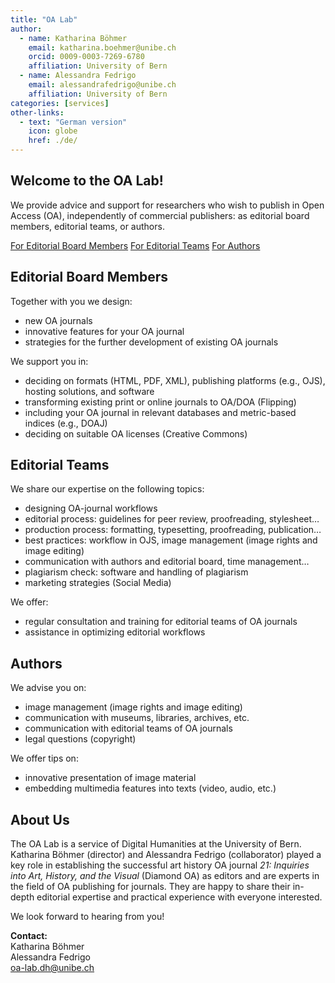 ```yaml
---
title: "OA Lab"
author: 
  - name: Katharina Böhmer
    email: katharina.boehmer@unibe.ch
    orcid: 0009-0003-7269-6780
    affiliation: University of Bern
  - name: Alessandra Fedrigo
    email: alessandrafedrigo@unibe.ch
    affiliation: University of Bern
categories: [services]
other-links:
  - text: "German version"
    icon: globe
    href: ./de/
---
```


## Welcome to the OA Lab!

We provide advice and support for researchers who wish to publish in Open Access (OA), independently of commercial publishers: as editorial board members, editorial teams, or authors.

::: {.btn-group .d-flex .justify-content-center role="group" aria-label="Role navigation"}
<a href="#editorial-board-members" class="btn btn-outline-primary">For Editorial Board Members</a> <a href="#editorial-teams" class="btn btn-outline-primary">For Editorial Teams</a> <a href="#authors" class="btn btn-outline-primary">For Authors</a>
:::

## Editorial Board Members

Together with you we design:

-   new OA journals
-   innovative features for your OA journal
-   strategies for the further development of existing OA journals

We support you in:

-   deciding on formats (HTML, PDF, XML), publishing platforms (e.g., OJS), hosting solutions, and software
-   transforming existing print or online journals to OA/DOA (Flipping)
-   including your OA journal in relevant databases and metric-based indices (e.g., DOAJ)
-   deciding on suitable OA licenses (Creative Commons)

## Editorial Teams

We share our expertise on the following topics:

-   designing OA-journal workflows
-   editorial process: guidelines for peer review, proofreading, stylesheet…
-   production process: formatting, typesetting, proofreading, publication…
-   best practices: workflow in OJS, image management (image rights and image editing)
-   communication with authors and editorial board, time management…
-   plagiarism check: software and handling of plagiarism
-   marketing strategies (Social Media)

We offer:

-   regular consultation and training for editorial teams of OA journals
-   assistance in optimizing editorial workflows

## Authors

We advise you on:

-   image management (image rights and image editing)
-   communication with museums, libraries, archives, etc.
-   communication with editorial teams of OA journals
-   legal questions (copyright)

We offer tips on:

-   innovative presentation of image material
-   embedding multimedia features into texts (video, audio, etc.)

## About Us

The OA Lab is a service of Digital Humanities at the University of Bern.\
Katharina Böhmer (director) and Alessandra Fedrigo (collaborator) played a key role in establishing the successful art history OA journal *21: Inquiries into Art, History, and the Visual* (Diamond OA) as editors and are experts in the field of OA publishing for journals. They are happy to share their in-depth editorial expertise and practical experience with everyone interested.

We look forward to hearing from you!

**Contact:**\
Katharina Böhmer\
Alessandra Fedrigo\
[oa-lab.dh\@unibe.ch](mailto:oa-lab.dh@unibe.ch)